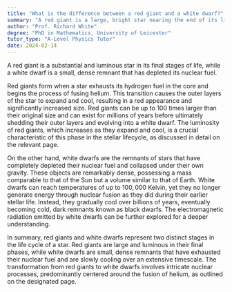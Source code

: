 ```yaml
---
title: "What is the difference between a red giant and a white dwarf?"
summary: "A red giant is a large, bright star nearing the end of its life, whereas a white dwarf is a small, dense star that has depleted its nuclear fuel."
author: "Prof. Richard White"
degree: "PhD in Mathematics, University of Leicester"
tutor_type: "A-Level Physics Tutor"
date: 2024-02-14
---
```


A red giant is a substantial and luminous star in its final stages of life, while a white dwarf is a small, dense remnant that has depleted its nuclear fuel.

Red giants form when a star exhausts its hydrogen fuel in the core and begins the process of fusing helium. This transition causes the outer layers of the star to expand and cool, resulting in a red appearance and significantly increased size. Red giants can be up to $100$ times larger than their original size and can exist for millions of years before ultimately shedding their outer layers and evolving into a white dwarf. The luminosity of red giants, which increases as they expand and cool, is a crucial characteristic of this phase in the stellar lifecycle, as discussed in detail on the relevant page.

On the other hand, white dwarfs are the remnants of stars that have completely depleted their nuclear fuel and collapsed under their own gravity. These objects are remarkably dense, possessing a mass comparable to that of the Sun but a volume similar to that of Earth. White dwarfs can reach temperatures of up to $100,000$ Kelvin, yet they no longer generate energy through nuclear fusion as they did during their earlier stellar life. Instead, they gradually cool over billions of years, eventually becoming cold, dark remnants known as black dwarfs. The electromagnetic radiation emitted by white dwarfs can be further explored for a deeper understanding.

In summary, red giants and white dwarfs represent two distinct stages in the life cycle of a star. Red giants are large and luminous in their final phases, while white dwarfs are small, dense remnants that have exhausted their nuclear fuel and are slowly cooling over an extensive timescale. The transformation from red giants to white dwarfs involves intricate nuclear processes, predominantly centered around the fusion of helium, as outlined on the designated page.
    